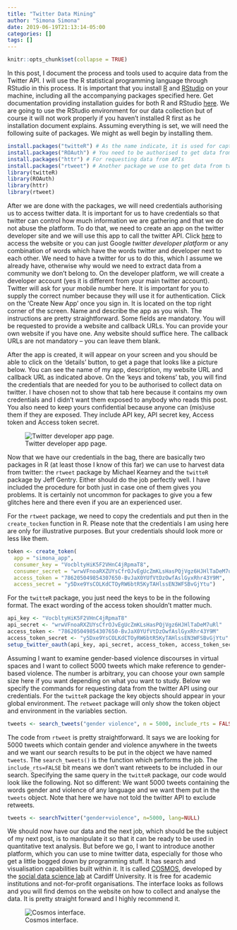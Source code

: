 ```yaml
---
title: "Twitter Data Mining"
author: "Simona Simona"
date: 2019-06-19T21:13:14-05:00
categories: []
tags: []
---
```


```r
knitr::opts_chunk$set(collapse = TRUE)
```

In this post, I document the process and tools used to acquire data from the Twitter API. I will use the R statistical programming language through RStudio in this process. It is important that you install [R](https://www.r-project.org/) and [RStudio](https://www.rstudio.com/) on your machine, including all the accompanying packages specified here. Get documentation providing installation guides for both R and RStudio [here](https://simonajsimona.com/R-Studio_Environment.pdf). We are going to use the RStudio environment for our data collection but of course it will not work properly if you haven't installed R first as he installation document explains. Assuming everything is set, we will need the following suite of packages. We might as well begin by installing them. 

```r
install.packages("twitteR") # As the name indicate, it is used for capturing data from twitter
install.packages("ROAuth") # You need to be authorised to get data from twitter, this package will serve that purpose
install.packages("httr") # For requesting data from APIs
install.packages("rtweet") # Another package we use to get data from twitter and analyse it
library(twitteR)
library(ROAuth)
library(httr)
library(rtweet)
```

After we are done with the packages, we will need credentials authorising us to access twitter data. It is important for us to have credentials so that twitter can control how much information we are gathering and that we do not abuse the platform. To do that, we need to create an app on the twitter developer site and we will use this app to call the twitter API. Click [here](https://developer.twitter.com/content/developer-twitter/en.html) to access the website or you can just Google *twitter developer platform* or any combination of words which have the words twitter and developer next to each other. We need to have a twitter for us to do this, which I assume we already have, otherwise why would we need to extract data from a community we don't belong to. On the developer platform, we will create a developer account (yes it is different from your main twitter account). Twitter will ask for your mobile number here. It is important for you to supply the correct number because they will use it for authentication. Click on the 'Create New App' once you sign in. It is located on the top right corner of the screen. Name and describe the app as you wish. The instructions are pretty straightforward. Some fields are mandatory. You will be requested to provide a website and callback URLs. You can provide your own website if you have one. Any website should suffice here. The callback URLs are not mandatory -- you can leave them blank.

After the app is created, it will appear on your screen and you should be able to click on the 'details' button, to get a page that looks like a picture below. You can see the name of my app, description, my website URL and callback URL as indicated above. On the 'keys and tokens' tab, you will find the credentials that are needed for you to be authorised to collect data on twitter. I have chosen not to show that tab here because it contains my own credentials and I didn't want them exposed to anybody who reads this post. You also need to keep yours confidential because anyone can (mis)use them if they are exposed. They include API key, API secret key, Access token and Access token secret.

![Twitter developer app page.](/Users/simonasimona/twitter.png)

Now that we have our credentials in the bag, there are basically two packages in R (at least those I know of this far) we can use to harvest data from twitter: the `rtweet` package by Michael Kearney and the `twitteR` package by Jeff Gentry. Either should do the job perfectly well. I have included the procedure for both just in case one of them gives you problems. It is certainly not uncommon for packages to give you a few glitches here and there even if you are an experienced user. 

For the `rtweet` package, we need to copy the credentials and put then in the `create_tocken` function in R. Please note that the credentials I am using here are only for illustrative purposes. But your credentials should look more or less like them.

```r
token <- create_token(
  app = "simona_app",
  consumer_key = "VocbltyHiK5F2VHnC4jRpmaT8",
  consumer_secret = "wrwVFnoaRXZUYsCfrOJvEgUcZmKLsHasPQjVgz6HJHlTaDeM7uRl",
  access_token = "786205049854307650-BvJaX0YUfVtDzOwfAslGyxRhr43Y9M",
  access_secret = "y5Dxe9YsCOLKdCTOyRW6btR5KyTAHlssEN3WFSBvGjYtu")
```

For the `twitteR` package, you just need the keys to be in the following format. The exact wording of the access token shouldn't matter much.

```r
api_key <- "VocbltyHiK5F2VHnC4jRpmaT8"
api_secret <- "wrwVFnoaRXZUYsCfrOJvEgUcZmKLsHasPQjVgz6HJHlTaDeM7uRl"
access_token <- "786205049854307650-BvJaX0YUfVtDzOwfAslGyxRhr43Y9M"
access_token_secret <- "y5Dxe9YsCOLKdCTOyRW6btR5KyTAHlssEN3WFSBvGjYtu"
setup_twitter_oauth(api_key, api_secret, access_token, access_token_secret)
```

Assuming I want to examine gender-based violence discourses in virtual spaces and I want to collect 5000 tweets which make reference to gender-based violence. The number is arbitrary, you can choose your own sample size here if you want depending on what you want to study. Below we specify the commands for requesting data from the twitter API using our credentials. For the `twitteR` package the key objects should appear in your global environment. The `retweet` package will only show the token object and environment in the variables section. 

```r
tweets <- search_tweets("gender violence", n = 5000, include_rts = FALSE )
```

The code from `rtweet` is pretty straightforward. It says we are looking for 5000 tweets which contain gender and violence anywhere in the tweets and we want our search results to be put in the object we have named `tweets`. The `search_tweets()` is the function which performs the job. The `include_rts=FALSE` bit means we don't want retweets to be included in our search. Specifying the same query in the `twitteR` package, our code would look like the following. Not so different: We want 5000 tweets containing the words gender and violence of any language and we want them put in the `tweets` object. Note that here we have not told the twitter API to exclude retweets.

```r
tweets <- searchTwitter("gender+violence", n=5000, lang=NULL)
```

We should now have our data and the next job, which should be the subject of my next post, is to manipulate it so that it can be ready to be used in quantitative text analysis. But before we go, I want to introduce another platform, which you can use to mine twitter data, especially for those who get a little bogged down by programming stuff. It has search and visualisation capabilities built within it. It is called [COSMOS](http://socialdatalab.net/COSMOS), developed by the [social data science lab](http://socialdatalab.net/) at Cardiff University. It is free for academic institutions and not-for-profit organisations. The interface looks as follows and you will find demos on the website on how to collect and analyse the data. It is pretty straight forward and I highly recommend it.

![Cosmos interface.](/Users/simonasimona/cosmos.png)

